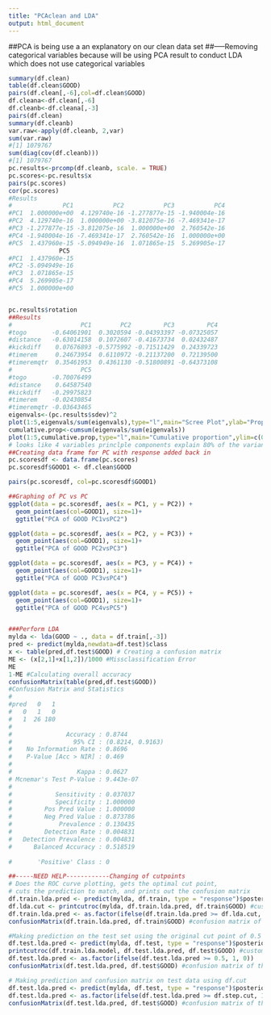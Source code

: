 ```yaml
---
title: "PCAclean and LDA"
output: html_document
---
```

##PCA is being use a an explanatory on our clean data set
##-----Removing categorical variables because will be using PCA result to conduct LDA which does not use categorical variables
```r
summary(df.clean)
table(df.clean$GOOD)
pairs(df.clean[,-6],col=df.clean$GOOD)
df.cleana<-df.clean[,-6]
df.cleanb<-df.cleana[,-3]
pairs(df.clean)
summary(df.cleanb)
var.raw<-apply(df.cleanb, 2,var)
sum(var.raw)
#[1] 1079767
sum(diag(cov(df.cleanb)))
#[1] 1079767
pc.results<-prcomp(df.cleanb, scale. = TRUE)
pc.scores<-pc.results$x
pairs(pc.scores)
cor(pc.scores)
#Results
#              PC1           PC2           PC3           PC4
#PC1  1.000000e+00  4.129740e-16 -1.277877e-15 -1.940004e-16
#PC2  4.129740e-16  1.000000e+00 -3.812075e-16 -7.469341e-17
#PC3 -1.277877e-15 -3.812075e-16  1.000000e+00  2.760542e-16
#PC4 -1.940004e-16 -7.469341e-17  2.760542e-16  1.000000e+00
#PC5  1.437960e-15 -5.094949e-16  1.071865e-15  5.269905e-17
              PC5
#PC1  1.437960e-15
#PC2 -5.094949e-16
#PC3  1.071865e-15
#PC4  5.269905e-17
#PC5  1.000000e+00


pc.results$rotation
##Results
#                   PC1        PC2         PC3         PC4
#togo       -0.64061901  0.3020594 -0.04393397 -0.07325057
#distance   -0.63014158  0.1072607 -0.41673734  0.02432487
#kickdiff    0.07676893 -0.5775992 -0.71511429  0.24339723
#timerem     0.24673954  0.6110972 -0.21137200  0.72139500
#timeremqtr  0.35461953  0.4361130 -0.51800891 -0.64373108
#                   PC5
#togo       -0.70076499
#distance    0.64587540
#kickdiff   -0.29975823
#timerem    -0.02430854
#timeremqtr -0.03643465
eigenvals<-(pc.results$sdev)^2
plot(1:5,eigenvals/sum(eigenvals),type="l",main="Scree Plot",ylab="Prop. Var. Explained")
cumulative.prop<-cumsum(eigenvals/sum(eigenvals))
plot(1:5,cumulative.prop,type="l",main="Cumulative proportion",ylim=c(0,1))
# looks like 4 variables princlple components explain 80% of the variance
##Creating data frame for PC with response added back in
pc.scoresdf <- data.frame(pc.scores)
pc.scoresdf$GOOD1 <- df.clean$GOOD

pairs(pc.scoresdf, col=pc.scoresdf$GOOD1)

##Graphing of PC vs PC
ggplot(data = pc.scoresdf, aes(x = PC1, y = PC2)) +
  geom_point(aes(col=GOOD1), size=1)+
  ggtitle("PCA of GOOD PC1vsPC2")

ggplot(data = pc.scoresdf, aes(x = PC2, y = PC3)) +
  geom_point(aes(col=GOOD1), size=1)+
  ggtitle("PCA of GOOD PC2vsPC3")

ggplot(data = pc.scoresdf, aes(x = PC3, y = PC4)) +
  geom_point(aes(col=GOOD1), size=1)+
  ggtitle("PCA of GOOD PC3vsPC4")

ggplot(data = pc.scoresdf, aes(x = PC4, y = PC5)) +
  geom_point(aes(col=GOOD1), size=1)+
  ggtitle("PCA of GOOD PC4vsPC5")


###Perform LDA
mylda <- lda(GOOD ~ ., data = df.train[,-3])
pred <- predict(mylda,newdata=df.test)$class
x <- table(pred,df.test$GOOD) # Creating a confusion matrix
ME <- (x[2,1]+x[1,2])/1000 #Missclassification Error
ME
1-ME #Calculating overall accuracy
confusionMatrix(table(pred,df.test$GOOD))
#Confusion Matrix and Statistics
#   
#pred   0   1
#   0   1   0
#   1  26 180
#                                          
#               Accuracy : 0.8744          
#                 95% CI : (0.8214, 0.9163)
#    No Information Rate : 0.8696          
#    P-Value [Acc > NIR] : 0.469           
#                                          
#                  Kappa : 0.0627          
# Mcnemar's Test P-Value : 9.443e-07       
#                                          
#            Sensitivity : 0.037037        
#            Specificity : 1.000000        
#         Pos Pred Value : 1.000000        
#         Neg Pred Value : 0.873786        
#             Prevalence : 0.130435        
#         Detection Rate : 0.004831        
#   Detection Prevalence : 0.004831        
#      Balanced Accuracy : 0.518519        
                                          
#       'Positive' Class : 0  

##-----NEED HELP------------Changing of cutpoints
# Does the ROC curve plotting, gets the optimal cut point,
# cuts the prediction to match, and prints out the confusion matrix
df.train.lda.pred <- predict(mylda, df.train, type = "response")$posterior[,2]
df.lda.cut <- printcutroc(mylda, df.train.lda.pred, df.train$GOOD) #custom function from cleaning file
df.train.lda.pred <- as.factor(ifelse(df.train.lda.pred >= df.lda.cut, 1, 0))
confusionMatrix(df.train.lda.pred, df.train$GOOD) #confusion matrix of the training

#Making prediction on the test set using the original cut point of 0.5
df.test.lda.pred <- predict(mylda, df.test, type = "response")$posterior[,2]
printcutroc(df.train.lda.model, df.test.lda.pred, df.test$GOOD) #custom function from cleaning file
df.test.lda.pred <- as.factor(ifelse(df.test.lda.pred >= 0.5, 1, 0))
confusionMatrix(df.test.lda.pred, df.test$GOOD) #confusion matrix of the test data

# Making prediction and confusion matrix on test data using df.cut
df.test.lda.pred <- predict(mylda, df.test, type = "response")$posterior[,2]
df.test.lda.pred <- as.factor(ifelse(df.test.lda.pred >= df.step.cut, 1, 0))
confusionMatrix(df.test.lda.pred, df.test$GOOD) #confusion matrix of the test data

```

